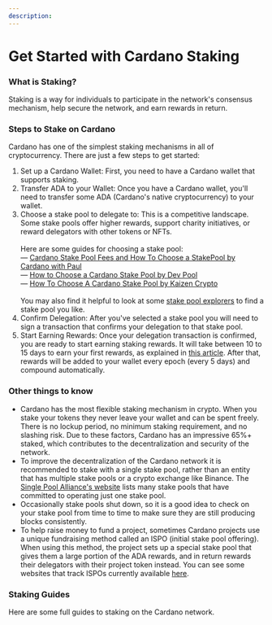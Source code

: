 ```yaml
---
description: 
---
```


# Get Started with Cardano Staking

### What is Staking?
Staking is a way for individuals to participate in the network's consensus mechanism, help secure the network, and earn rewards in return.

### Steps to Stake on Cardano
Cardano has one of the simplest staking mechanisms in all of cryptocurrency. There are just a few steps to get started:
1. Set up a Cardano Wallet: First, you need to have a Cardano wallet that supports staking. 
2. Transfer ADA to your Wallet: Once you have a Cardano wallet, you'll need to transfer some ADA (Cardano's native cryptocurrency) to your wallet. 
3. Choose a stake pool to delegate to: This is a competitive landscape. Some stake pools offer higher rewards, support charity initiatives, or reward delegators with other tokens or NFTs.<br/><br/>Here are some guides for choosing a stake pool:  
— [Cardano Stake Pool Fees and How To Choose a StakePool by Cardano with Paul](https://www.youtube.com/watch?v=ksdVA15meHw)  
— [How to Choose a Cardano Stake Pool by Dev Pool](https://www.youtube.com/watch?v=h3Eh8WCE5RA)  
— [How To Choose A Cardano Stake Pool by Kaizen Crypto](https://www.youtube.com/watch?v=y6Eo8xBYqoA)
<br/><br/>You may also find it helpful to look at some [stake pool explorers](./pool_explorers.mdx) to find a stake pool you like.  
4. Confirm Delegation: After you've selected a stake pool you will need to sign a transaction that confirms your delegation to that stake pool. 
5. Start Earning Rewards: Once your delegation transaction is confirmed, you are ready to start earning staking rewards. It will take between 10 to 15 days to earn your first rewards, as explained in [this article](https://medium.com/@cryptofay/When-will-i-get-cardano-staking-rewards-timeline-55db6c077caa). After that, rewards will be added to your wallet every epoch (every 5 days) and compound automatically.

### Other things to know
- Cardano has the most flexible staking mechanism in crypto. When you stake your tokens they never leave your wallet and can be spent freely. There is no lockup period, no minimum staking requirement, and no slashing risk. Due to these factors, Cardano has an impressive 65%+ staked, which contributes to the decentralization and security of the network.
- To improve the decentralization of the Cardano network it is recommended to stake with a single stake pool, rather than an entity that has multiple stake pools or a crypto exchange like Binance. The [Single Pool Alliance's website](https://singlepoolalliance.net/) lists many stake pools that have committed to operating just one stake pool. 
- Occasionally stake pools shut down, so it is a good idea to check on your stake pool from time to time to make sure they are still producing blocks consistently. 
- To help raise money to fund a project, sometimes Cardano projects use a unique fundraising method called an ISPO (initial stake pool offering). When using this method, the project sets up a special stake pool that gives them a large portion of the ADA rewards, and in return rewards their delegators with their project token instead. You can see some websites that track ISPOs currently available [here](). 

### Staking Guides
Here are some full guides to staking on the Cardano network. 
